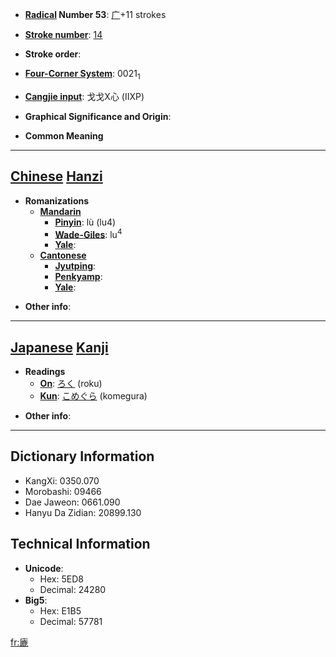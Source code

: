 * '''[[Wiktionary:Chinese radical index| Radical]] Number 53''': [[Wiktionary:Chinese radical index 广|广]]+11 strokes

* '''[[Wiktionary:Chinese total strokes index|Stroke number]]''': [[Wiktionary:Chinese total strokes index 14|14]]

* '''Stroke order''': 

* '''[[Wiktionary:Chinese four corner index|Four-Corner System]]''': 0021<sub>1</sub>

* '''[[Wiktionary:Chinese Cangjie index|Cangjie input]]''': 戈戈X心 (IIXP)

* '''Graphical Significance and Origin''': 

* '''Common Meaning'''

----

== [[Chinese]] [[Hanzi]] ==

* '''Romanizations'''
** '''[[Mandarin]]'''
*** '''[[Pinyin]]''': lù (lu4)
*** '''[[Wade-Giles]]''': lu<sup>4</sup>
*** '''[[Yale]]''': 
** '''[[Cantonese]]'''
*** '''[[Jyutping]]''':
*** '''[[Penkyamp]]''': 
*** '''[[Yale]]''': 

* '''Other info''': 

----

== [[Japanese]] [[Kanji]] ==

* '''Readings'''
** '''[[On]]''': [[ろく]] (roku)
** '''[[Kun]]''': [[こめぐら]] (komegura)

* '''Other info''':  

----

== Dictionary Information ==

* KangXi: 0350.070
* Morobashi: 09466
* Dae Jaweon: 0661.090
* Hanyu Da Zidian: 20899.130

== Technical Information ==

* '''Unicode''':
** Hex: 5ED8
** Decimal: 24280
* '''Big5''':
** Hex: E1B5
** Decimal: 57781

[[fr:廘]]